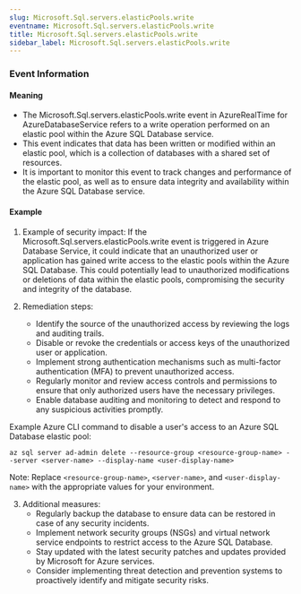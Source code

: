 ```yaml
--- 
slug: Microsoft.Sql.servers.elasticPools.write
eventname: Microsoft.Sql.servers.elasticPools.write
title: Microsoft.Sql.servers.elasticPools.write
sidebar_label: Microsoft.Sql.servers.elasticPools.write
---
```

                       
### Event Information

#### Meaning

- The Microsoft.Sql.servers.elasticPools.write event in AzureRealTime for AzureDatabaseService refers to a write operation performed on an elastic pool within the Azure SQL Database service.
- This event indicates that data has been written or modified within an elastic pool, which is a collection of databases with a shared set of resources.
- It is important to monitor this event to track changes and performance of the elastic pool, as well as to ensure data integrity and availability within the Azure SQL Database service.

#### Example

1. Example of security impact: If the Microsoft.Sql.servers.elasticPools.write event is triggered in Azure Database Service, it could indicate that an unauthorized user or application has gained write access to the elastic pools within the Azure SQL Database. This could potentially lead to unauthorized modifications or deletions of data within the elastic pools, compromising the security and integrity of the database.

2. Remediation steps:
   - Identify the source of the unauthorized access by reviewing the logs and auditing trails.
   - Disable or revoke the credentials or access keys of the unauthorized user or application.
   - Implement strong authentication mechanisms such as multi-factor authentication (MFA) to prevent unauthorized access.
   - Regularly monitor and review access controls and permissions to ensure that only authorized users have the necessary privileges.
   - Enable database auditing and monitoring to detect and respond to any suspicious activities promptly.

Example Azure CLI command to disable a user's access to an Azure SQL Database elastic pool:
```
az sql server ad-admin delete --resource-group <resource-group-name> --server <server-name> --display-name <user-display-name>
```

Note: Replace `<resource-group-name>`, `<server-name>`, and `<user-display-name>` with the appropriate values for your environment.

3. Additional measures:
   - Regularly backup the database to ensure data can be restored in case of any security incidents.
   - Implement network security groups (NSGs) and virtual network service endpoints to restrict access to the Azure SQL Database.
   - Stay updated with the latest security patches and updates provided by Microsoft for Azure services.
   - Consider implementing threat detection and prevention systems to proactively identify and mitigate security risks.


 